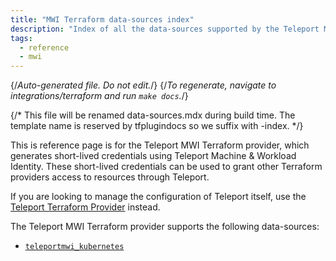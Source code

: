 ```yaml
---
title: "MWI Terraform data-sources index"
description: "Index of all the data-sources supported by the Teleport MWI Terraform Provider"
tags:
  - reference
  - mwi
---
```


{/*Auto-generated file. Do not edit.*/}
{/*To regenerate, navigate to integrations/terraform and run `make docs`.*/}

{/*
    This file will be renamed data-sources.mdx during build time.
    The template name is reserved by tfplugindocs so we suffix with -index.
*/}

<Admonition type="info">
This is reference page is for the Teleport MWI Terraform provider, which
generates short-lived credentials using Teleport Machine & Workload Identity.
These short-lived credentials can be used to grant other Terraform providers
access to resources through Teleport.

If you are looking to manage the configuration of Teleport itself, use the
[Teleport Terraform Provider](../../terraform-provider/terraform-provider.mdx)
instead.
</Admonition>

The Teleport MWI Terraform provider supports the following data-sources:

  - [`teleportmwi_kubernetes`](./kubernetes.mdx)
